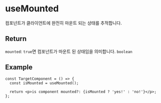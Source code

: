 
<Meta of={useMountedStories} />

# useMounted

컴포넌트가 클라이언트에 완전히 마운트 되는 상태를 추적합니다.

## Return

`mounted`: `true`면 컴포넌트가 마운트 된 상태임을 의미합니다. `boolean`

## Example

<Story of={useMountedStories.Example} />

```tsx
const TargetComponent = () => {
  const isMounted = useMounted();

  return <p>is component mounted?: {isMounted ? 'yes!' : 'no!'}</p>;
};
```

